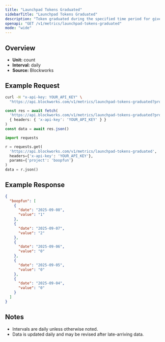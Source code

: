 ```yaml
---
title: "Launchpad Tokens Graduated"
sidebarTitle: "Launchpad Tokens Graduated"
description: "Token graduated during the specified time period for given launchpad."
openapi: "GET /v1/metrics/launchpad-tokens-graduated"
mode: "wide"
---
```


## Overview

- **Unit:** count
- **Interval:** daily
- **Source:** Blockworks

## Example Request

<CodeGroup>

```bash cURL
curl -H "x-api-key: YOUR_API_KEY" \
  "https://api.blockworks.com/v1/metrics/launchpad-tokens-graduated?project=boopfun"
```

```typescript TypeScript
const res = await fetch(
  'https://api.blockworks.com/v1/metrics/launchpad-tokens-graduated?project=boopfun',
  { headers: { 'x-api-key': 'YOUR_API_KEY' } }
)
const data = await res.json()
```

```python Python
import requests

r = requests.get(
  'https://api.blockworks.com/v1/metrics/launchpad-tokens-graduated',
  headers={'x-api-key': 'YOUR_API_KEY'},
  params={'project': 'boopfun'}
)
data = r.json()
```

</CodeGroup>

## Example Response

```json
{
  "boopfun": [
    {
      "date": "2025-09-08",
      "value": "1"
    },
    {
      "date": "2025-09-07",
      "value": "2"
    },
    {
      "date": "2025-09-06",
      "value": "0"
    },
    {
      "date": "2025-09-05",
      "value": "0"
    },
    {
      "date": "2025-09-04",
      "value": "0"
    }
  ]
}
```

## Notes
- Intervals are daily unless otherwise noted.
- Data is updated daily and may be revised after late-arriving data.
